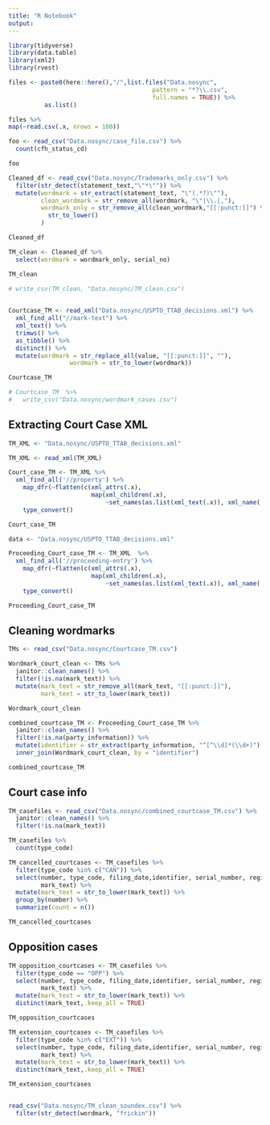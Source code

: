```yaml
---
title: "R Notebook"
output: 
---
```


```r
library(tidyverse)
library(data.table)
library(xml2)
library(rvest)
```

```r
files <- paste0(here::here(),"/",list.files("Data.nosync",
                                        pattern = "*?\\.csv",
                                        full.names = TRUE)) %>% 
          as.list()

files %>% 
map(~read.csv(.x, nrows = 100))
```
```r
foo <- read_csv("Data.nosync/case_file.csv") %>% 
  count(cfh_status_cd)

foo

```

```r
Cleaned_df <- read_csv("Data.nosync/Trademarks_only.csv") %>% 
  filter(str_detect(statement_text,"\"*\"")) %>% 
  mutate(wordmark = str_extract(statement_text, "\"(.*?)\""),
         clean_wordmark = str_remove_all(wordmark, "\"|\\.|,"),
         wordmark_only = str_remove_all(clean_wordmark,"[[:punct:]]") %>%
           str_to_lower()
         )

Cleaned_df
```


```r
TM_clean <- Cleaned_df %>%
  select(wordmark = wordmark_only, serial_no)

TM_clean 

# write_csv(TM_clean, "Data.nosync/TM_clean.csv")
  
```

```r
Courtcase_TM <- read_xml("Data.nosync/USPTO_TTAB_decisions.xml") %>% 
  xml_find_all("//mark-text") %>% 
  xml_text() %>% 
  trimws() %>%
  as_tibble() %>% 
  distinct() %>% 
  mutate(wordmark = str_replace_all(value, "[[:punct:]]", ""),
                 wordmark = str_to_lower(wordmark))

Courtcase_TM

# Courtcase_TM  %>% 
#   write_csv("Data.nosync/wordmark_cases.csv")
```


## Extracting Court Case XML
```r
TM_XML <- "Data.nosync/USPTO_TTAB_decisions.xml"

TM_XML <- read_xml(TM_XML)

Court_case_TM <- TM_XML %>% 
  xml_find_all('//property') %>% 
    map_dfr(~flatten(c(xml_attrs(.x), 
                       map(xml_children(.x), 
                           ~set_names(as.list(xml_text(.x)), xml_name(.x)))))) %>%
    type_convert()

Court_case_TM 
```


```r
data <- "Data.nosync/USPTO_TTAB_decisions.xml"

Proceeding_Court_case_TM <- TM_XML  %>% 
  xml_find_all('//proceeding-entry') %>% 
    map_dfr(~flatten(c(xml_attrs(.x), 
                       map(xml_children(.x), 
                           ~set_names(as.list(xml_text(.x)), xml_name(.x)))))) %>%
    type_convert()

Proceeding_Court_case_TM 
```


## Cleaning wordmarks
```r
TMs <- read_csv("Data.nosync/Courtcase_TM.csv")

Wordmark_court_clean <- TMs %>% 
  janitor::clean_names() %>% 
  filter(!is.na(mark_text)) %>% 
  mutate(mark_text = str_remove_all(mark_text, "[[:punct:]]"),
         mark_text = str_to_lower(mark_text))

Wordmark_court_clean
```


```r
combined_courtcase_TM <- Proceeding_Court_case_TM %>%
  janitor::clean_names() %>%
  filter(!is.na(party_information)) %>%
  mutate(identifier = str_extract(party_information, "^[^\\d]*(\\d+)") %>% as.numeric()) %>% 
  inner_join(Wordmark_court_clean, by = "identifier")

combined_courtcase_TM 
```

## Court case info
```r
TM_casefiles <- read_csv("Data.nosync/combined_courtcase_TM.csv") %>% 
  janitor::clean_names() %>% 
  filter(!is.na(mark_text))

TM_casefiles %>% 
  count(type_code)
```

```r
TM_cancelled_courtcases <- TM_casefiles %>% 
  filter(type_code %in% c("CAN")) %>% 
  select(number, type_code, filing_date,identifier, serial_number, registration_number,
         mark_text) %>% 
  mutate(mark_text = str_to_lower(mark_text)) %>% 
  group_by(number) %>% 
  summarize(count = n())

TM_cancelled_courtcases
```

## Opposition cases
```r
TM_opposition_courtcases <- TM_casefiles %>% 
  filter(type_code == "OPP") %>% 
  select(number, type_code, filing_date,identifier, serial_number, registration_number,
         mark_text) %>% 
  mutate(mark_text = str_to_lower(mark_text)) %>% 
  distinct(mark_text,.keep_all = TRUE)

TM_opposition_courtcases
```
```r
TM_extension_courtcases <- TM_casefiles %>% 
  filter(type_code %in% c("EXT")) %>% 
  select(number, type_code, filing_date,identifier, serial_number, registration_number,
         mark_text) %>% 
  mutate(mark_text = str_to_lower(mark_text)) %>% 
  distinct(mark_text,.keep_all = TRUE)

TM_extension_courtcases
```
```r
```



```r
read_csv("Data.nosync/TM_clean_soundex.csv") %>% 
  filter(str_detect(wordmark, "frickin"))
```


